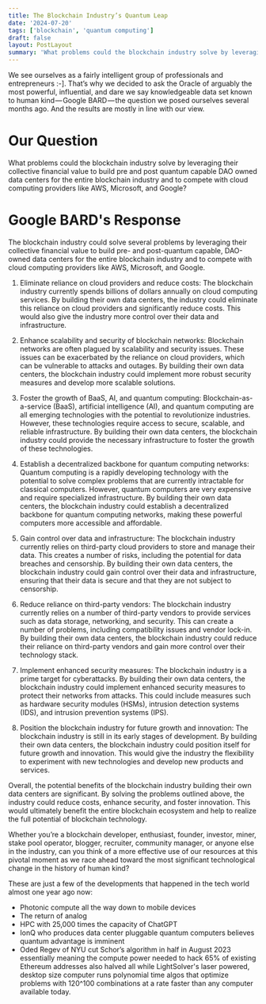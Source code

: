 ```yaml
---
title: The Blockchain Industry’s Quantum Leap  
date: '2024-07-20'
tags: ['blockchain', 'quantum computing']
draft: false
layout: PostLayout
summary: 'What problems could the blockchain industry solve by leveraging their collective financial value to build pre and post quantum capable DAO owned data centers for the entire blockchain industry and to compete with cloud computing providers like AWS, Microsoft, and Google?'
---
```



We see ourselves as a fairly intelligent group of professionals and entrepreneurs :-]. That’s why we decided to ask the Oracle of arguably the most powerful, influential, and dare we say knowledgeable data set known to human kind — Google BARD — the question we posed ourselves several months ago. And the results are mostly in line with our view.

# Our Question

What problems could the blockchain industry solve by leveraging their collective financial value to build pre and post quantum capable DAO owned data centers for the entire blockchain industry and to compete with cloud computing providers like AWS, Microsoft, and Google?

# Google BARD's Response

The blockchain industry could solve several problems by leveraging their collective financial value to build pre- and post-quantum capable, DAO-owned data centers for the entire blockchain industry and to compete with cloud computing providers like AWS, Microsoft, and Google. 

1) Eliminate reliance on cloud providers and reduce costs: The blockchain industry currently spends billions of dollars annually on cloud computing services. By building their own data centers, the industry could eliminate this reliance on cloud providers and significantly reduce costs. This would also give the industry more control over their data and infrastructure.

2) Enhance scalability and security of blockchain networks: Blockchain networks are often plagued by scalability and security issues. These issues can be exacerbated by the reliance on cloud providers, which can be vulnerable to attacks and outages. By building their own data centers, the blockchain industry could implement more robust security measures and develop more scalable solutions.

3) Foster the growth of BaaS, AI, and quantum computing: Blockchain-as-a-service (BaaS), artificial intelligence (AI), and quantum computing are all emerging technologies with the potential to revolutionize industries. However, these technologies require access to secure, scalable, and reliable infrastructure. By building their own data centers, the blockchain industry could provide the necessary infrastructure to foster the growth of these technologies.

4) Establish a decentralized backbone for quantum computing networks: Quantum computing is a rapidly developing technology with the potential to solve complex problems that are currently intractable for classical computers. However, quantum computers are very expensive and require specialized infrastructure. By building their own data centers, the blockchain industry could establish a decentralized backbone for quantum computing networks, making these powerful computers more accessible and affordable.

5) Gain control over data and infrastructure: The blockchain industry currently relies on third-party cloud providers to store and manage their data. This creates a number of risks, including the potential for data breaches and censorship. By building their own data centers, the blockchain industry could gain control over their data and infrastructure, ensuring that their data is secure and that they are not subject to censorship.

6) Reduce reliance on third-party vendors: The blockchain industry currently relies on a number of third-party vendors to provide services such as data storage, networking, and security. This can create a number of problems, including compatibility issues and vendor lock-in. By building their own data centers, the blockchain industry could reduce their reliance on third-party vendors and gain more control over their technology stack.

7) Implement enhanced security measures: The blockchain industry is a prime target for cyberattacks. By building their own data centers, the blockchain industry could implement enhanced security measures to protect their networks from attacks. This could include measures such as hardware security modules (HSMs), intrusion detection systems (IDS), and intrusion prevention systems (IPS).

8) Position the blockchain industry for future growth and innovation: The blockchain industry is still in its early stages of development. By building their own data centers, the blockchain industry could position itself for future growth and innovation. This would give the industry the flexibility to experiment with new technologies and develop new products and services.

Overall, the potential benefits of the blockchain industry building their own data centers are significant. By solving the problems outlined above, the industry could reduce costs, enhance security, and foster innovation. This would ultimately benefit the entire blockchain ecosystem and help to realize the full potential of blockchain technology. 

Whether you’re a blockchain developer, enthusiast, founder, investor, miner, stake pool operator, blogger, recruiter, community manager, or anyone else in the industry, can you think of a more effective use of our resources at this pivotal moment as we race ahead toward the most significant technological change in the history of human kind?

These are just a few of the developments that happened in the tech world almost one year ago now: 

- Photonic compute all the way down to mobile devices
- The return of analog 
- HPC with 25,000 times the capacity of ChatGPT
- IonQ who produces data center pluggable quantum computers believes quantum advantage is imminent 
- Oded Regev of NYU cut Schor’s algorithm in half in August 2023 essentially meaning the compute power needed to hack 65% of existing Ethereum addresses also halved all while LightSolver's laser powered, desktop size computer runs polynomial time algos that optimize problems with 120^100 combinations at a rate faster than any computer available today. 